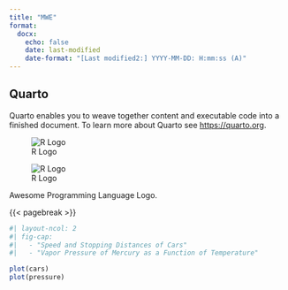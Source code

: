 ```yaml
---
title: "MWE"
format: 
  docx:
    echo: false
    date: last-modified
    date-format: "[Last modified2:] YYYY-MM-DD: H:mm:ss (A)"
---
```


## Quarto

Quarto enables you to weave together content and executable code into a finished document.
To learn more about Quarto see <https://quarto.org>.

::: {#fig-r-logos layout-ncol="2"}
![R Logo](R_logo.svg.png){#fig-r-logo-1}

![R Logo](R_logo.svg.png){#fig-r-logo-2}

Awesome Programming Language Logo.
:::

{{< pagebreak >}}

```r
#| layout-ncol: 2
#| fig-cap: 
#|   - "Speed and Stopping Distances of Cars"
#|   - "Vapor Pressure of Mercury as a Function of Temperature"

plot(cars)
plot(pressure)
```

